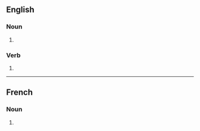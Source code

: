==English==

===Noun===
{{head|en|noun form}}

# {{plural of|en|zig}}

===Verb===
{{head|en|verb form}}

# {{en-third-person singular of|zig}}

----

==French==

===Noun===
{{head|fr|noun plural forms|g=m-p}}

# {{plural of|fr|zig}}